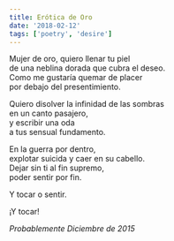 ```yaml
---
title: Erótica de Oro
date: '2018-02-12'
tags: ['poetry', 'desire']
---
```


<div className="italic">
Mujer de oro, quiero llenar tu piel<br/>
de una neblina dorada que cubra el deseo.<br/>
Como me gustaría quemar de placer<br/>
por debajo del presentimiento.<br/>

Quiero disolver la infinidad de las sombras<br/>
en un canto pasajero,<br/>
y escribir una oda<br/>
a tus sensual fundamento.<br/>

En la guerra por dentro,<br/>
explotar suicida y caer en su cabello.<br/>
Dejar sin ti al fin supremo,<br/>
poder sentir por fin.<br/>

Y tocar o sentir.<br/>

¡Y tocar!<br/>
</div>

*Probablemente Diciembre de 2015*